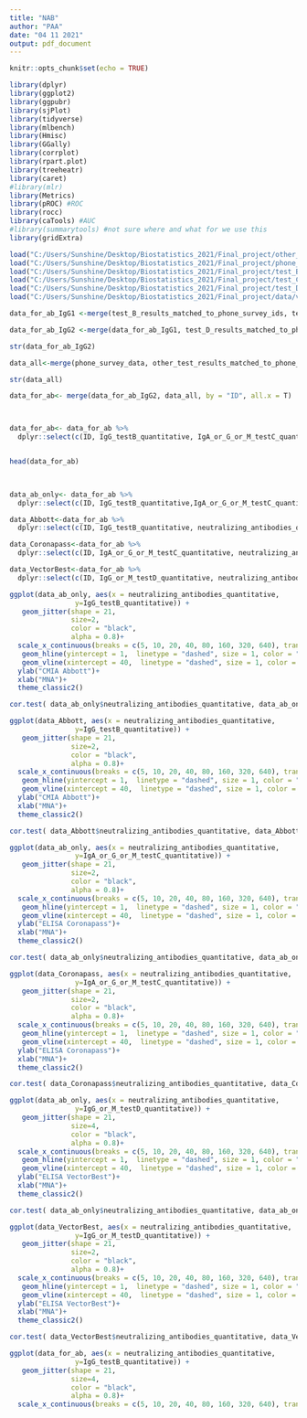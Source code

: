 ---
title: "NAB"
author: "PAA"
date: "04 11 2021"
output: pdf_document
---

```{r setup, include=FALSE}
knitr::opts_chunk$set(echo = TRUE)
```

```{r}
library(dplyr)
library(ggplot2)
library(ggpubr)
library(sjPlot)
library(tidyverse) 
library(mlbench) 
library(Hmisc) 
library(GGally)
library(corrplot) 
library(rpart.plot) 
library(treeheatr)
library(caret) 
#library(mlr) 
library(Metrics) 
library(pROC) #ROC
library(rocc)
library(caTools) #AUC
#library(summarytools) #not sure where and what for we use this
library(gridExtra)


```



```{r}
load("C:/Users/Sunshine/Desktop/Biostatistics_2021/Final_project/other_test_results_matched_to_phone_survey_ids.rdata")
load("C:/Users/Sunshine/Desktop/Biostatistics_2021/Final_project/phone_survey_data.rdata")
load("C:/Users/Sunshine/Desktop/Biostatistics_2021/Final_project/test_B_results_matched_to_phone_survey_ids.rdata")
load("C:/Users/Sunshine/Desktop/Biostatistics_2021/Final_project/test_C_results_matched_to_phone_survey_ids.rdata")
load("C:/Users/Sunshine/Desktop/Biostatistics_2021/Final_project/test_D_results_matched_to_phone_survey_ids.rdata")
load("C:/Users/Sunshine/Desktop/Biostatistics_2021/Final_project/data/validation_of_covid_tests/test_nab.rda")

```


```{r}

data_for_ab_IgG1 <-merge(test_B_results_matched_to_phone_survey_ids, test_C_results_matched_to_phone_survey_ids, by = "ID", all.x = T)

data_for_ab_IgG2 <-merge(data_for_ab_IgG1, test_D_results_matched_to_phone_survey_ids, by = "ID", all.x = T)

str(data_for_ab_IgG2)

data_all<-merge(phone_survey_data, other_test_results_matched_to_phone_survey_ids, by = "ID", all.y = T)

str(data_all)

data_for_ab<- merge(data_for_ab_IgG2, data_all, by = "ID", all.x = T)



data_for_ab<- data_for_ab %>% 
  dplyr::select(c(ID, IgG_testB_quantitative, IgA_or_G_or_M_testC_quantitative, IgG_or_M_testD_quantitative, male, district, age, travelled, used_transport, selftested_covid, selftested_covid_positive, street_used_mask, washing_hands_more, health_level, smoking, smoked_previously, smoking_start_age, smoking_giveup_age, cigarettes_per_day, drinks_coffee, coffee_cups_per_day, times_sick, cough_past, fever_past, sorethroat_past, anosmia_past, runnynose_past, fatigue_past, nosymptoms_past, self_medical_checkups, ct_scan, mri, ultrasonography, fluorography, mammography, x_ray, visit_doctor, no_checkups, allergies, chronical_diseases,wears_glasses, lives_alone, num_people_home, under_18, over_65, spouse_or_partner, other_people, no_pets, dogs, cats, rodents, birds, other_pets, not_sure_pets, income_level, work_status, study_status, received_pension_or_other_support, job_search, manages_people, physical_labour, work_with_people, education_level, cough_now, fever_now, sorethroat_now, anosmia_now, runnynose_now, fatigue_now, nosymptoms_now, IgE_general_quantitative, VitaminD, VitaminD_analyzer, IgG_hpylori, Hemoglobin_A0, Cholesterin, Triglycerides, VLDL, LDL, HDL, Atherogenic_index, neutralizing_antibodies_quantitative))


head(data_for_ab)

 
```

```{r}

data_ab_only<- data_for_ab %>% 
  dplyr::select(c(ID, IgG_testB_quantitative,IgA_or_G_or_M_testC_quantitative, IgG_or_M_testD_quantitative, neutralizing_antibodies_quantitative))

data_Abbott<-data_for_ab %>% 
  dplyr::select(c(ID, IgG_testB_quantitative, neutralizing_antibodies_quantitative)) %>% filter(IgG_testB_quantitative>=1&neutralizing_antibodies_quantitative>=40)

data_Coronapass<-data_for_ab %>% 
  dplyr::select(c(ID, IgA_or_G_or_M_testC_quantitative, neutralizing_antibodies_quantitative)) %>% filter(IgA_or_G_or_M_testC_quantitative>=1&neutralizing_antibodies_quantitative>=40)

data_VectorBest<-data_for_ab %>% 
  dplyr::select(c(ID, IgG_or_M_testD_quantitative, neutralizing_antibodies_quantitative)) %>% filter(IgG_or_M_testD_quantitative>=1&neutralizing_antibodies_quantitative>=40)

```

```{r}

ggplot(data_ab_only, aes(x = neutralizing_antibodies_quantitative,
                y=IgG_testB_quantitative)) +
   geom_jitter(shape = 21,
               size=2,
               color = "black",
               alpha = 0.8)+
  scale_x_continuous(breaks = c(5, 10, 20, 40, 80, 160, 320, 640), trans = "log2")+
   geom_hline(yintercept = 1,  linetype = "dashed", size = 1, color = "grey50")+
   geom_vline(xintercept = 40,  linetype = "dashed", size = 1, color = "grey50")+
  ylab("CMIA Abbott")+
  xlab("MNA")+
  theme_classic2()

cor.test( data_ab_only$neutralizing_antibodies_quantitative, data_ab_only$IgG_testB_quantitative, method = c("spearman"), conf.level = 0.95)


```

```{r}

ggplot(data_Abbott, aes(x = neutralizing_antibodies_quantitative,
                y=IgG_testB_quantitative)) +
   geom_jitter(shape = 21,
               size=2,
               color = "black",
               alpha = 0.8)+
  scale_x_continuous(breaks = c(5, 10, 20, 40, 80, 160, 320, 640), trans = "log2")+
   geom_hline(yintercept = 1,  linetype = "dashed", size = 1, color = "grey50")+
   geom_vline(xintercept = 40,  linetype = "dashed", size = 1, color = "grey50")+
  ylab("CMIA Abbott")+
  xlab("MNA")+
  theme_classic2()

cor.test( data_Abbott$neutralizing_antibodies_quantitative, data_Abbott$IgG_testB_quantitative, method = c("spearman"), conf.level = 0.95)


```


```{r}

ggplot(data_ab_only, aes(x = neutralizing_antibodies_quantitative,
                y=IgA_or_G_or_M_testC_quantitative)) +
   geom_jitter(shape = 21,
               size=2,
               color = "black",
               alpha = 0.8)+
  scale_x_continuous(breaks = c(5, 10, 20, 40, 80, 160, 320, 640), trans = "log2")+
   geom_hline(yintercept = 1,  linetype = "dashed", size = 1, color = "grey50")+
   geom_vline(xintercept = 40,  linetype = "dashed", size = 1, color = "grey50")+
  ylab("ELISA Coronapass")+
  xlab("MNA")+
  theme_classic2()

cor.test( data_ab_only$neutralizing_antibodies_quantitative, data_ab_only$IgA_or_G_or_M_testC_quantitative, method = c("spearman"), conf.level = 0.95)


```


```{r}

ggplot(data_Coronapass, aes(x = neutralizing_antibodies_quantitative,
                y=IgA_or_G_or_M_testC_quantitative)) +
   geom_jitter(shape = 21,
               size=2,
               color = "black",
               alpha = 0.8)+
  scale_x_continuous(breaks = c(5, 10, 20, 40, 80, 160, 320, 640), trans = "log2")+
   geom_hline(yintercept = 1,  linetype = "dashed", size = 1, color = "grey50")+
   geom_vline(xintercept = 40,  linetype = "dashed", size = 1, color = "grey50")+
  ylab("ELISA Coronapass")+
  xlab("MNA")+
  theme_classic2()

cor.test( data_Coronapass$neutralizing_antibodies_quantitative, data_Coronapass$IgA_or_G_or_M_testC_quantitative, method = c("spearman"), conf.level = 0.95)


```

```{r}

ggplot(data_ab_only, aes(x = neutralizing_antibodies_quantitative,
                y=IgG_or_M_testD_quantitative)) +
   geom_jitter(shape = 21,
               size=4,
               color = "black",
               alpha = 0.8)+
  scale_x_continuous(breaks = c(5, 10, 20, 40, 80, 160, 320, 640), trans = "log2")+
   geom_hline(yintercept = 1,  linetype = "dashed", size = 1, color = "grey50")+
   geom_vline(xintercept = 40,  linetype = "dashed", size = 1, color = "grey50")+
  ylab("ELISA VectorBest")+
  xlab("MNA")+
  theme_classic2()

cor.test( data_ab_only$neutralizing_antibodies_quantitative, data_ab_only$IgG_or_M_testD_quantitative, method = c("spearman"), conf.level = 0.95)


```

```{r}

ggplot(data_VectorBest, aes(x = neutralizing_antibodies_quantitative,
                y=IgG_or_M_testD_quantitative)) +
   geom_jitter(shape = 21,
               size=2,
               color = "black",
               alpha = 0.8)+
  scale_x_continuous(breaks = c(5, 10, 20, 40, 80, 160, 320, 640), trans = "log2")+
   geom_hline(yintercept = 1,  linetype = "dashed", size = 1, color = "grey50")+
   geom_vline(xintercept = 40,  linetype = "dashed", size = 1, color = "grey50")+
  ylab("ELISA VectorBest")+
  xlab("MNA")+
  theme_classic2()

cor.test( data_VectorBest$neutralizing_antibodies_quantitative, data_VectorBest$IgG_or_M_testD_quantitative, method = c("spearman"), conf.level = 0.95)


```

```{r}

ggplot(data_for_ab, aes(x = neutralizing_antibodies_quantitative,
                y=IgG_testB_quantitative)) +
   geom_jitter(shape = 21,
               size=4,
               color = "black",
               alpha = 0.8)+
  scale_x_continuous(breaks = c(5, 10, 20, 40, 80, 160, 320, 640), trans = "log2")

```


